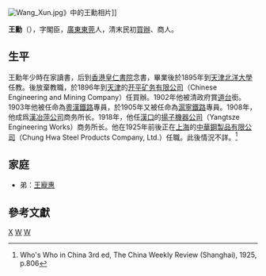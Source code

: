 [[File:Wang_Xun.jpg|thumb]]》中的王勳相片]]

'''王勳'''（{{bd|1872年||？|}}），字閣臣，[[廣東|廣東]][[東莞|東莞]]人，清末民初[[買辦|買辦]]、商人。

==生平==
王勳年少時在家讀書，后到[[香港|香港]][[皇仁書院|皇仁書院]]念書，畢業後於1895年到[[天津|天津]][[北洋大學|北洋大學]]任教。後放棄教職，於1896年到[[天津|天津]]的[[开平矿务局|开平矿务有限公司]]（Chinese Engineering and Mining Company）任買辦。1902年他被清政府賞[[道台|道台]]銜。1903年他被任命為[[粵漢鐵路|粵漢鐵路]]專員，於1905年又被任命為[[滬寧鐵路|滬寧鐵路]]專員。1908年，他成爲[[漢冶萍公司|漢冶萍公司]]商务所长。1918年，他任[[漢口|漢口]]的[[揚子機器公司|揚子機器公司]]（Yangtsze Engineering Works）商务所长。他在1925年前後正在[[上海|上海]]的[[中華鋼製品有限公司|中華鋼製品有限公司]]（Chung Hwa Steel Products Company, Ltd.）任職。此後情況不詳。<ref>Who's Who in China 3rd ed, The China Weekly Review (Shanghai), 1925, p.806</ref>

==家庭==
*弟：[[王寵惠|王寵惠]]

==參考文獻==
{{reflist}}

[[Category:王姓|X]]
[[Category:東莞人|W]]
[[Category:清朝商人|W]]